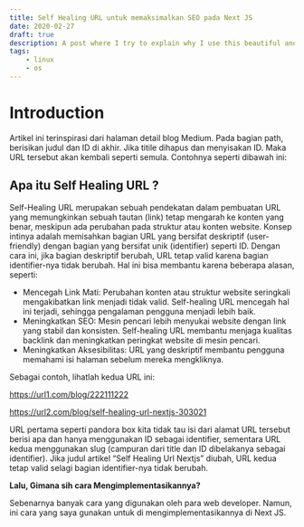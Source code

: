 ```yaml
---
title: Self Healing URL untuk memaksimalkan SEO pada Next JS
date: 2020-02-27
draft: true
description: A post where I try to explain why I use this beautiful and awesome operating system called Linux
tags:
    - linux
    - os
---
```


# Introduction

Artikel ini terinspirasi dari halaman detail blog Medium. Pada bagian path, berisikan judul dan ID di akhir. Jika titile dihapus dan menyisakan ID. Maka URL tersebut akan kembali seperti semula. Contohnya seperti dibawah ini:

## Apa itu Self Healing URL ?
Self-Healing URL merupakan sebuah pendekatan dalam pembuatan URL yang memungkinkan sebuah tautan (link) tetap mengarah ke konten yang benar, meskipun ada perubahan pada struktur atau konten website. Konsep intinya adalah memisahkan bagian URL yang bersifat deskriptif (user-friendly) dengan bagian yang bersifat unik (identifier) seperti ID. Dengan cara ini, jika bagian deskriptif berubah, URL tetap valid karena bagian identifier-nya tidak berubah. Hal ini bisa membantu karena beberapa alasan, seperti:

- Mencegah Link Mati: Perubahan konten atau struktur website seringkali mengakibatkan link menjadi tidak valid. Self-healing URL mencegah hal ini terjadi, sehingga pengalaman pengguna menjadi lebih baik.
- Meningkatkan SEO: Mesin pencari lebih menyukai website dengan link yang stabil dan konsisten. Self-healing URL membantu menjaga kualitas backlink dan meningkatkan peringkat website di mesin pencari.
- Meningkatkan Aksesibilitas: URL yang deskriptif membantu pengguna memahami isi halaman sebelum mereka mengkliknya.

Sebagai contoh, lihatlah kedua URL ini:

https://url1.com/blog/222111222

https://url2.com/blog/self-healing-url-nextjs-303021

URL pertama seperti pandora box kita tidak tau isi dari alamat URL tersebut berisi apa dan hanya menggunakan ID sebagai identifier, sementara URL kedua menggunakan slug (campuran dari title dan ID dibelakanya sebagai identifier). Jika judul artikel “Self Healing Url Nextjs” diubah, URL kedua tetap valid selagi bagian identifier-nya tidak berubah.

**Lalu, Gimana sih cara Mengimplementasikannya?**

Sebenarnya banyak cara yang digunakan oleh para web developer. Namun, ini cara yang saya gunakan untuk di mengimplementasikannya di Next JS.
